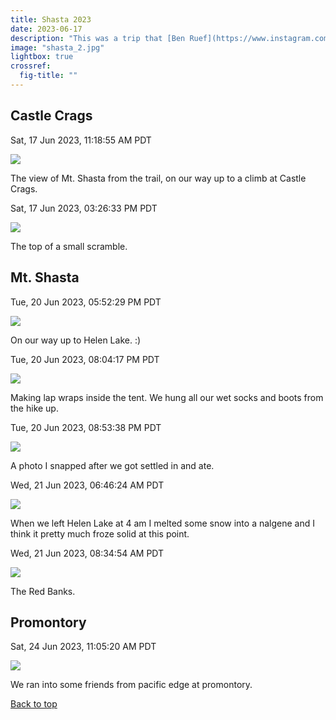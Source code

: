 ```yaml
---
title: Shasta 2023
date: 2023-06-17
description: "This was a trip that [Ben Ruef](https://www.instagram.com/benruef) and I took right after finals week of Spring 2023. We road triped from Santa Cruz, to Mt. Shasta, then we stopped in Ashland Oregon while on our way to Promontory in Northwest California."
image: "shasta_2.jpg"
lightbox: true
crossref:
  fig-title: ""
---
```


## Castle Crags

::: {.figure-container #fig-shasta1}
<span class="badge bg-info">Sat, 17 Jun 2023, 11:18:55 AM PDT</span>

![](shasta_1.jpg)

The view of Mt. Shasta from the trail, on our way up to a climb at Castle Crags.
:::

::: {.figure-container #fig-shasta2}

<span class="badge bg-info">Sat, 17 Jun 2023, 03:26:33 PM PDT</span>

![](shasta_7.jpg)

The top of a small scramble.
:::

## Mt. Shasta

::: {.figure-container #fig-shasta3}

<span class="badge bg-info">Tue, 20 Jun 2023, 05:52:29 PM PDT</span>

![](shasta_2.jpg)

On our way up to Helen Lake. :)
:::

::: {.figure-container #fig-shasta4}

<span class="badge bg-info">Tue, 20 Jun 2023, 08:04:17 PM PDT</span>

![](shasta_3.jpg)

Making lap wraps inside the tent. We hung all our wet socks and boots from the hike up.
:::

::: {.figure-container #fig-shasta5}

<span class="badge bg-info">Tue, 20 Jun 2023, 08:53:38 PM PDT</span>

![](shasta_4.jpg)

A photo I snapped after we got settled in and ate.
:::

::: {.figure-container #fig-shasta6}

<span class="badge bg-info">Wed, 21 Jun 2023, 06:46:24 AM PDT</span>

![](shasta_5.jpg)

When we left Helen Lake at 4 am I melted some snow into a nalgene and I think it pretty much froze solid at this point.
:::

::: {.figure-container #fig-shasta7}

<span class="badge bg-info">Wed, 21 Jun 2023, 08:34:54 AM PDT</span>

![](shasta_6.jpg)

The Red Banks.
:::

## Promontory

::: {.figure-container #fig-shasta8}

<span class="badge bg-info">Sat, 24 Jun 2023, 11:05:20 AM PDT</span>

![](shasta_8.jpg)

We ran into some friends from pacific edge at promontory.
:::

<div class="btn-group-vertical">
  <a href="index.qmd" class="btn btn-primary" role="button">Back to top</a>
</div>
